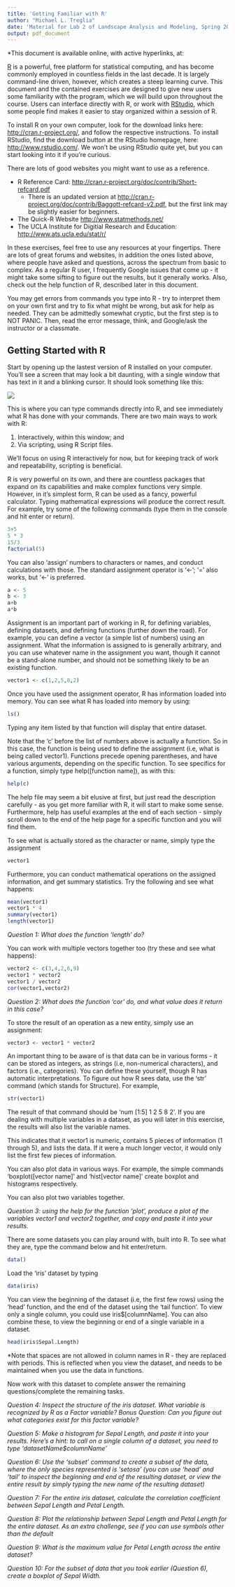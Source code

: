 ---
title: 'Getting Familiar with R'
author: "Michael L. Treglia"
date: 'Material for Lab 2 of Landscape Analysis and Modeling, Spring 2015'
output: pdf_document
---

*This document is available online, with active hyperlinks, at: 

[R](http://www.r-project.org/) is a powerful, free platform for statistical computing, and has become commonly employed in countless fields in the last decade. It is largely command-line driven, however, which creates a steep learning curve. This document and the contained exercises are designed to give new users some familiarity with the program, which we will build upon throughout the course. Users can interface directly with R, or work with [RStudio](http://www.rstudio.com/), which some people find makes it easier to stay organized within a session of R.

To install R on your own computer, look for the download links here: [http://cran.r-project.org/](http://cran.r-project.org/), and follow the respective instructions. To install RStudio, find the download button at the RStudio homepage, here: [http://www.rstudio.com/](http://www.rstudio.com/). We won't be using RStudio quite yet, but you can start looking into it if you're curious.

There are lots of good websites you might want to use as a reference.

* R Reference Card: [http://cran.r-project.org/doc/contrib/Short-refcard.pdf](http://cran.r-project.org/doc/contrib/Short-refcard.pdf)
    * There is an updated version at [http://cran.r-project.org/doc/contrib/Baggott-refcard-v2.pdf](http://cran.r-project.org/doc/contrib/Baggott-refcard-v2.pdf), but the first link may be slightly easier for beginners.
* The Quick-R Website [http://www.statmethods.net/](http://www.statmethods.net/)
* The UCLA Institute for Digitial Research and Education: [http://www.ats.ucla.edu/stat/r/](http://www.ats.ucla.edu/stat/r/)

In these exercises, feel free to use any resources at your fingertips. There are lots of great forums and websites, in addition the ones listed above, where people have asked and questions, across the spectrum from basic to complex. As a regular R user, I frequently Google issues that come up - it might take some sifting to figure out the results, but it generally works. Also, check out the help function of R, described later in this document.  

You may get errors from commands you type into R - try to interpret them on your own first and try to fix what might be wrong, but ask for help as needed. They can be admittedly somewhat cryptic, but the first step is to NOT PANIC. Then, read the error message, think, and Google/ask the instructor or a classmate.

## Getting Started with R

Start by opening up the lastest version of R installed on your computer. You'll see a screen that may look a bit daunting, with a single window that has text in it and a blinking cursor. It should look something like this: 


![](./Images/RConsole.PNG)\



This is where you can type commands directly into R, and see immediately what R has done with your commands. There are two main ways to work with R:

1) Interactively, within this window; and 
2) Via scripting, using R Script files.

We'll focus on using R interactively for now, but for keeping track of work and repeatability, scripting is beneficial.

R is very powerful on its own, and there are countless packages that expand on its capabilities and make complex functions very simple. However, in it's simplest form, R can be used as a fancy, powerful calculator. Typing mathematical expressions will produce the correct result. For example, try some of the following commands (type them in the console and hit enter or return).


```{r, results='hide'}
3+5
5 * 3
15/3
factorial(5)
```

You can also 'assign' numbers to characters or names, and conduct calculations with those. The standard assignment operator is '<-'; '=' also works, but '<-' is preferred.

```{r, results='hide'}
a <- 5
b <- 3
a+b
a*b
```

Assignment is an important part of working in R, for defining variables, defining datasets, and defining functions (further down the road). For example, you can define a vector (a simple list of numbers) using an assignment. What the information is assigned to is generally arbitrary, and you can use whatever name in the assignment you want, though it cannot be a stand-alone number, and should not be something likely to be an existing function.

```{r, results='hide'}
vector1 <- c(1,2,5,8,2)
```

Once you have used the assignment operator, R has information loaded into memory. You can see what R has loaded into memory by using:

```{r, results='hide'}
ls()
```

Typing any item listed by that function will display that entire dataset.

Note that the 'c' before the list of numbers above is actually a function. So in this case, the function is being used to define the assignment (i.e, what is being called vector1). Functions precede opening parentheses, and have various arguments, depending on the specific function. To see specifics for a function, simply type help([function name]), as with this:

```{r, results='hide'}
help(c)
```

The help file may seem a bit elusive at first, but just read the description carefully - as you get more familiar with R, it will start to make some sense. Furthermore, help has useful examples at the end of each section - simply scroll down to the end of the help page for a specific function and you will find them.


To see what is actually stored as the character or name, simply type the assignment

```{r, results='hide'}
vector1
```

Furthermore, you can conduct mathematical operations on the assigned information, and get summary statistics. Try the following and see what happens:

```{r, results='hide'}
mean(vector1)
vector1 * 4
summary(vector1)
length(vector1)
```

*Question 1: What does the function 'length' do?*

You can work with multiple vectors together too  (try these and see what happens):

```{r, results='hide'}
vector2 <- c(3,4,2,6,9)
vector1 * vector2
vector1 / vector2
cor(vector1,vector2)
```

*Question 2: What does the function 'cor' do, and what value does it return in this case?*

To store the result of an operation as a new entity, simply use an assignment:

```{r, results='hide'}
vector3 <- vector1 * vector2
```
An important thing to be aware of is that data can be in various forms - it can be stored as integers, as strings (i.e, non-numerical characters), and factors (i.e., categories). You can define these yourself, though R has automatic interpretations. To figure out how R sees data, use the 'str' command (which stands for Structure). For example,

```{r, results='hide'}
str(vector1)
```

The result of that command should be 'num [1:5] 1 2 5 8 2'. If you are dealing with multiple variables in a dataset, as you will later in this exercise, the results will also list the variable names.

This indicates that it vector1 is numeric, contains 5 pieces of information (1 through 5), and lists the data. If it were a much longer vector, it would only list the first few pieces of information.

You can also plot data in various ways. For example, the simple commands 'boxplot([vector name]' and 'hist[vector name]' create boxplot and histograms respectively. 

You can also plot two variables together.

*Question 3: using the help for the function 'plot', produce a plot of the variables vector1 and vector2 together, and copy and paste it into your results.*

There are some datasets you can play around with, built into R. To see what they are, type the command below and hit enter/return.

```{r, results='hide'}
data()
```

Load the 'iris' dataset by typing

```{r, results='hide'}
data(iris)
```

You can view the beginning of the dataset (i.e, the first few rows) using the 'head' function, and the end of the dataset using the 'tail function'.  To view only a single column, you could use iris$[columnName]. You can also combine these, to view the beginning or end of a single variable in a dataset.

```{r, results='hide'}
head(iris$Sepal.Length)
```

*Note that spaces are not allowed in column names in R - they are replaced with periods. This is reflected when you view the dataset, and needs to be maintained when you use the data in functions.

Now work with this dataset to complete answer the remaining questions/complete the remaining tasks.

*Question 4: Inspect the structure of the iris dataset. What variable is recognized by R as a Factor variable?*
*Bonus Question: Can you figure out what categories exist for this factor variable?*

*Question 5: Make a histogram for Sepal Length, and paste it into your results. Here's a hint: to call on a single column of a dataset, you need to type 'datasetName$columnName'*

*Question 6: Use the 'subset' command to create a subset of the data, where the only species represented is 'setosa' (you can use 'head' and 'tail' to inspect the beginning and end of the resulting dataset, or view the entire result by simply typing the new name of the resulting dataset)*

*Question 7: For the entire iris dataset, calculate the correlation coefficient between Sepal Length and Petal Length.*

*Question 8: Plot the relationship between Sepal Length and Petal Length for the entire dataset. As an extra challenge, see if you can use symbols other than the default*

*Question 9: What is the maximum value for Petal Length across the entire dataset?*

*Question 10: For the subset of data that you took earlier (Question 6), create a boxplot of Sepal Width.*
